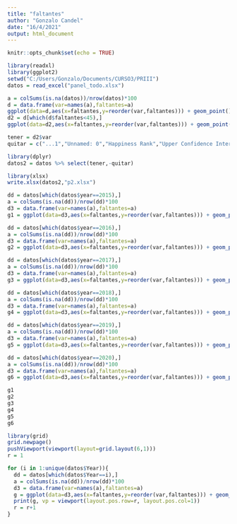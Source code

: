 ---
title: "faltantes"
author: "Gonzalo Candel"
date: "16/4/2021"
output: html_document
---

```{r setup, include=FALSE}
knitr::opts_chunk$set(echo = TRUE)
```

```{r}
library(readxl)
library(ggplot2)
setwd("C:/Users/Gonzalo/Documents/CURSO3/PRIII")
datos = read_excel("panel_todo.xlsx")
```

```{r}
a = colSums(is.na(datos))/nrow(datos)*100
d = data.frame(var=names(a),faltantes=a)
ggplot(data=d,aes(x=faltantes,y=reorder(var,faltantes))) + geom_point() + theme(axis.title.y = element_blank(), axis.text.y = element_blank()) + ggtitle("Todos")
d2 = d[which(d$faltantes<45),]
ggplot(data=d2,aes(x=faltantes,y=reorder(var,faltantes))) + geom_point()
```
```{r}
tener = d2$var
quitar = c("...1","Unnamed: 0","Happiness Rank","Upper Confidence Interval","Lower Confidence Interval","Quality healthcare - Dissatisfied","Quality healthcare - DK","Preserve enviroment - Dissatisfied","Preserve enviroment - DK","Quality water - Dissatisfied","Quality air - Dissatisfied","Quality air - DK","Quality water - Dissatisfied","Quality water - DK","Treated respect - Dissatisfied","Treated respect - DK","City Economy - Don't know")
```

```{r}
library(dplyr)
datos2 = datos %>% select(tener,-quitar)
```

```{r}
library(xlsx)
write.xlsx(datos2,"p2.xlsx")
```


```{r}
dd = datos[which(datos$year==2015),]
a = colSums(is.na(dd))/nrow(dd)*100
d3 = data.frame(var=names(a),faltantes=a)
g1 = ggplot(data=d3,aes(x=faltantes,y=reorder(var,faltantes))) + geom_point() + theme(axis.title.y = element_blank(), axis.text.y = element_blank()) + ggtitle("2015")

dd = datos[which(datos$year==2016),]
a = colSums(is.na(dd))/nrow(dd)*100
d3 = data.frame(var=names(a),faltantes=a)
g2 = ggplot(data=d3,aes(x=faltantes,y=reorder(var,faltantes))) + geom_point() + theme(axis.title.y = element_blank(), axis.text.y = element_blank()) + ggtitle("2016")

dd = datos[which(datos$year==2017),]
a = colSums(is.na(dd))/nrow(dd)*100
d3 = data.frame(var=names(a),faltantes=a)
g3 = ggplot(data=d3,aes(x=faltantes,y=reorder(var,faltantes))) + geom_point() + theme(axis.title.y = element_blank(), axis.text.y = element_blank()) + ggtitle("2017")

dd = datos[which(datos$year==2018),]
a = colSums(is.na(dd))/nrow(dd)*100
d3 = data.frame(var=names(a),faltantes=a)
g4 = ggplot(data=d3,aes(x=faltantes,y=reorder(var,faltantes))) + geom_point() + theme(axis.title.y = element_blank(), axis.text.y = element_blank()) + ggtitle("2018")

dd = datos[which(datos$year==2019),]
a = colSums(is.na(dd))/nrow(dd)*100
d3 = data.frame(var=names(a),faltantes=a)
g5 = ggplot(data=d3,aes(x=faltantes,y=reorder(var,faltantes))) + geom_point() + theme(axis.title.y = element_blank(), axis.text.y = element_blank()) + ggtitle("2019")

dd = datos[which(datos$year==2020),]
a = colSums(is.na(dd))/nrow(dd)*100
d3 = data.frame(var=names(a),faltantes=a)
g6 = ggplot(data=d3,aes(x=faltantes,y=reorder(var,faltantes))) + geom_point() + theme(axis.title.y = element_blank(), axis.text.y = element_blank()) + ggtitle("2020")

g1
g2
g3
g4
g5
g6
```



```{r}
library(grid)
grid.newpage()
pushViewport(viewport(layout=grid.layout(6,1)))
r = 1

for (i in 1:unique(datos$Year)){
  dd = datos[which(datos$Year==i),]
  a = colSums(is.na(dd))/nrow(dd)*100
  d3 = data.frame(var=names(a),faltantes=a)
  g = ggplot(data=d3,aes(x=faltantes,y=reorder(var,faltantes))) + geom_col() + theme(axis.title.y = element_blank(), axis.text.y = element_blank())
  print(g, vp = viewport(layout.pos.row=r, layout.pos.col=1))
  r = r+1
}
```

